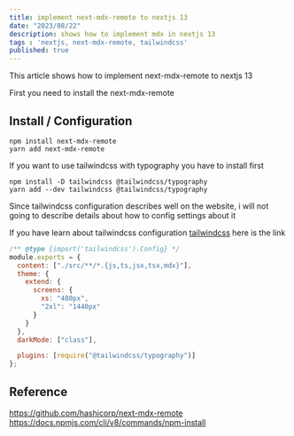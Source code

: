 ```yaml
---
title: implement next-mdx-remote to nextjs 13 
date: "2023/08/22"
description: shows how to implement mdx in nextjs 13
tags : 'nextjs, next-mdx-remote, tailwindcss'
published: true
---
```


This article shows how to implement next-mdx-remote to nextjs 13

First you need to install the next-mdx-remote

## Install / Configuration

```
npm install next-mdx-remote
yarn add next-mdx-remote
```


If you want to use tailwindcss with typography you have to install first

```
npm install -D tailwindcss @tailwindcss/typography
yarn add --dev tailwindcss @tailwindcss/typography
```


Since tailwindcss configuration describes well on the website, i will not going to describe details about how to config settings about it

If you have learn about tailwindcss configuration [tailwindcss](https://tailwindcss.com/docs/installation) here is the link

```js:tailwindcss.css.js js showLineNumbers
/** @type {import('tailwindcss').Config} */
module.exports = {
  content: ["./src/**/*.{js,ts,jsx,tsx,mdx}"],
  theme: {
    extend: {
      screens: {
        xs: "480px",
        "2xl": "1440px"
      }
    }
  },
  darkMode: ["class"],

  plugins: [require("@tailwindcss/typography")]
};
```

## Reference

https://github.com/hashicorp/next-mdx-remote
https://docs.npmjs.com/cli/v8/commands/npm-install
